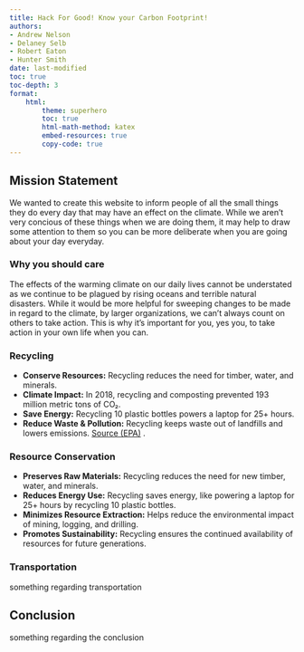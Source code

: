 ```yaml
---
title: Hack For Good! Know your Carbon Footprint!
authors:
- Andrew Nelson
- Delaney Selb
- Robert Eaton
- Hunter Smith
date: last-modified
toc: true
toc-depth: 3
format:
    html:
        theme: superhero
        toc: true
        html-math-method: katex
        embed-resources: true
        copy-code: true
---
```


## Mission Statement

We wanted to create this website to inform people of all the small things they do every day that may have an effect on the climate. While we aren't very concious of these things when we are doing them, it may help to draw some attention to them so you can be more deliberate when you are going about your day everyday. 

### Why you should care

The effects of the warming climate on our daily lives cannot be understated as we continue to be plagued by rising oceans and terrible natural disasters. While it would be more helpful for sweeping changes to be made in regard to the climate, by larger organizations, we can't always count on others to take action. This is why it's important for you, yes you, to take action in your own life when you can. 

### Recycling

- **Conserve Resources:** Recycling reduces the need for timber, water, and minerals.  
- **Climate Impact:** In 2018, recycling and composting prevented 193 million metric tons of CO₂.  
- **Save Energy:** Recycling 10 plastic bottles powers a laptop for 25+ hours.  
- **Reduce Waste & Pollution:** Recycling keeps waste out of landfills and lowers emissions.
[Source (EPA)](https://www.epa.gov/recycle/recycling-basics-and-benefits#:~:text=Waste%20and%20pollution%20reduction%3A%20Recycling,effects%20of%20pollution%20and%20emissions)
.

### Resource Conservation

- **Preserves Raw Materials:** Recycling reduces the need for new timber, water, and minerals.  
- **Reduces Energy Use:** Recycling saves energy, like powering a laptop for 25+ hours by recycling 10 plastic bottles.  
- **Minimizes Resource Extraction:** Helps reduce the environmental impact of mining, logging, and drilling.  
- **Promotes Sustainability:** Recycling ensures the continued availability of resources for future generations.

### Transportation

something regarding transportation

## Conclusion 

something regarding the conclusion



